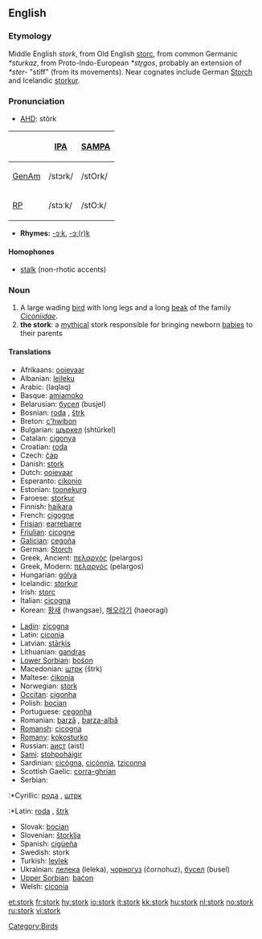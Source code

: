 ==English==

===Etymology===
Middle English ''stork'', from Old English [[storc]], from common Germanic ''*sturkaz'', from Proto-Indo-European ''*str̥gos'', probably an extension of ''*ster-'' "stiff" (from its movements).  Near cognates include German [[Storch]] and Icelandic [[storkur]].  

===Pronunciation===
*[[w:AHD|AHD]]: stôrk
{| border=1 cellpadding=5
! !! [[w:International Phonetic Alphabet|IPA]] !! [[w:SAMPA|SAMPA]]
|-
! [[GenAm]]
| /stɔrk/ || /stOrk/
|-
! [[RP]]
| /stɔːk/ || /stO:k/
|}
*'''Rhymes:''' [[Rhymes:English:-ɔːk|-ɔːk]], [[Rhymes:English:-ɔː(r)k|-ɔː(r)k]]

====Homophones====
*[[stalk]] (non-rhotic accents)

===Noun===
{{wikipedia}}
{{en-noun}}
# A large wading [[bird]] with long legs and a long [[beak]] of the family ''[[Ciconiidae]]''.
# '''the stork''': a [[mythical]] stork responsible for bringing newborn [[baby|babies]] to their parents

====Translations====
{{top}}
*Afrikaans: [[ooievaar]]
*Albanian: [[lejleku]]
*Arabic: {{ARchar|[[لقلق]]}} (laqlaq)
*Basque: [[amiamoko]]
*Belarusian: [[бусел]] (busjel)
*Bosnian: [[roda]] {{f}}, [[štrk]] {{m}}
*Breton: [[c'hwibon]]
*Bulgarian: [[щъркел]] (sht&#365;rkel)
*Catalan: [[cigonya]]
*Croatian: [[roda]] {{f}}
*Czech: [[čáp]]
*Danish: [[stork]]
*Dutch: [[ooievaar]] {{m}}
*Esperanto: [[cikonio]]
*Estonian: [[toonekurg]]
*Faroese: [[storkur]]
*Finnish: [[haikara]]
*French: [[cigogne]] {{f}}
*[[Frisian]]: [[earrebarre]]
*[[Friulian]]: [[cicogne]]
*[[Galician]]: [[cegoña]]
*German: [[Storch]] {{m}}
*Greek, Ancient: [[πελαργός]] {{m}} (pelargos)
*Greek, Modern: [[πελαργός]] (pelargos)
*Hungarian: [[gólya]]
*Icelandic: [[storkur]]
*Irish: [[storc]]
*Italian: [[cicogna]] {{f}}
*Korean: [[황새]] (hwangsae), [[해오라기]] (haeoragi) 
{{mid}}
*[[Ladin]]: [[zicogna]]
*Latin: [[ciconia]]
*Latvian: [[stārķis]]
*Lithuanian: [[gandras]]
*[[Lower Sorbian]]: [[bośon]]
*Macedonian: [[штрк]] (štrk)
*Maltese: [[ċikonja]]
*Norwegian: [[stork]]
*[[Occitan]]: [[cigonha]]
*Polish: [[bocian]]
*Portuguese: [[cegonha]]
*Romanian: [[barză]] {{f}}, [[barza-albă]] {{f}}
*[[Romansh]]: [[cicogna]]
*[[Romany]]: [[kokosturko]] {{m}}
*Russian: [[аист]] (aist)
*[[Sami]]: [[stohpoháigir]]
*Sardinian: [[cicògna]], [[cicónnia]], [[tziconna]]
*Scottish Gaelic: [[corra-ghrian]]
*Serbian:
:*Cyrillic: [[рода]] {{f}}, [[штрк]] {{m}}
:*Latin: [[roda]] {{f}}, [[štrk]] {{m}}
*Slovak: [[bocian]]
*Slovenian: [[štorklja]] {{f}}
*Spanish: [[cigüeña]] {{f}}
*Swedish: stork
*Turkish: [[leylek]]
*Ukrainian: [[лелека]] (leleka), [[чорногуз]] (čornohuz), [[бусел]] (busel)
*[[Upper Sorbian]]: [[baćon]]
*Welsh: [[ciconia]]
{{bottom}}

[[Category:Birds]]

[[et:stork]]
[[fr:stork]]
[[hy:stork]]
[[io:stork]]
[[it:stork]]
[[kk:stork]]
[[hu:stork]]
[[nl:stork]]
[[no:stork]]
[[ru:stork]]
[[vi:stork]]